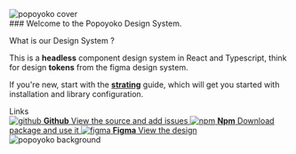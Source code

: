 





<Meta title="Introduction" />

<style>
  {`
    .css-qa4clq {
      max-width: none;
    }

    .css-k7lbue{
      padding: 0;
    }

    img{
      width: 100%;
    }

    .introduction{
      padding: 5%;
    }

    .subheading {
      --mediumdark: '#999999';
      font-weight: 900;
      font-size: 13px;
      color: #999;
      letter-spacing: 6px;
      line-height: 24px;
      text-transform: uppercase;
      margin-bottom: 12px;
      margin-top: 40px;
    }

    .link-list {
      display: grid;
      grid-template-columns: 1fr;
      grid-template-rows: 1fr 1fr;
      row-gap: 10px;
    }

    @media (min-width: 620px) {
      .link-list {
        row-gap: 20px;
        column-gap: 20px;
        grid-template-columns: 1fr 1fr;
      }
    }

    @media all and (-ms-high-contrast:none) {
    .link-list {
        display: -ms-grid;
        -ms-grid-columns: 1fr 1fr;
        -ms-grid-rows: 1fr 1fr;
      }
    }

    .link-item {
      display: block;
      padding: 20px 30px 20px 15px;
      border: 1px solid #00000010;
      border-radius: 5px;
      transition: background 150ms ease-out, border 150ms ease-out, transform 150ms ease-out;
      color: #333333;
      display: flex;
      align-items: flex-start;
    }

    .link-item:hover {
      border-color: #1EA7FD50;
      transform: translate3d(0, -3px, 0);
      box-shadow: rgba(0, 0, 0, 0.08) 0 3px 10px 0;
    }

    .link-item:active {
      border-color: #1EA7FD;
      transform: translate3d(0, 0, 0);
    }

    .link-item strong {
      font-weight: 700;
      display: block;
      margin-bottom: 2px;
    }

    .link-item img {
      height: 40px;
      width: 40px;
      margin-right: 15px;
      flex: none;
    }

    .link-item span {
      font-size: 14px;
      line-height: 20px;
    }
  `}
</style>

<img src={POPOYOKOcover} alt="popoyoko cover" />

<section className="introduction">
### Welcome to the Popoyoko Design System.

What is our Design System ? 

This is a **headless** component design system in React and Typescript, think for design **tokens** from the figma design system.

If you're new, start with the [**strating**](?path=/docs/starting--docs) guide, which will get you started with installation and library configuration.

<div className="subheading">Links</div>

<div className="link-list">
  <a className="link-item" href="https://github.com/Popoyoko/popoyoko-ui" target="_blank">
    <img src={github} alt="github" />
    <span>
      <strong>Github</strong>
      View the source and add issues
    </span>
  </a>
  <a className="link-item" href="##" target="_blank">
    <img src={npm} alt="npm" />
    <span>
      <strong>Npm</strong>
      Download package and use it
    </span>
  </a>
  <a className="link-item" href="##" target="_blank">
    <img src={figma} alt="figma" />
    <span>
      <strong>Figma</strong>
      View the design
    </span>
  </a>
</div>

</section>


<img src={POPOYOKObackground} alt="popoyoko background" />
